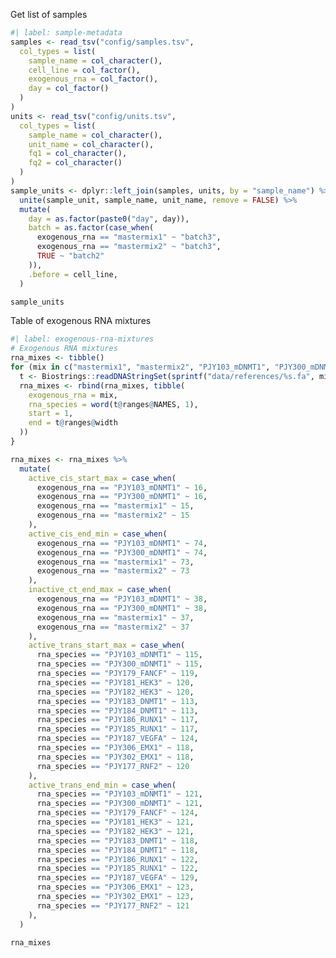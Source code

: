 Get list of samples

```r
#| label: sample-metadata
samples <- read_tsv("config/samples.tsv",
  col_types = list(
    sample_name = col_character(),
    cell_line = col_factor(),
    exogenous_rna = col_factor(),
    day = col_factor()
  )
)
units <- read_tsv("config/units.tsv",
  col_types = list(
    sample_name = col_character(),
    unit_name = col_character(),
    fq1 = col_character(),
    fq2 = col_character()
  )
)
sample_units <- dplyr::left_join(samples, units, by = "sample_name") %>%
  unite(sample_unit, sample_name, unit_name, remove = FALSE) %>%
  mutate(
    day = as.factor(paste0("day", day)),
    batch = as.factor(case_when(
      exogenous_rna == "mastermix1" ~ "batch3",
      exogenous_rna == "mastermix2" ~ "batch3",
      TRUE ~ "batch2"
    )),
    .before = cell_line,
  )

sample_units
```

Table of exogenous RNA mixtures

```r
#| label: exogenous-rna-mixtures
# Exogenous RNA mixtures
rna_mixes <- tibble()
for (mix in c("mastermix1", "mastermix2", "PJY103_mDNMT1", "PJY300_mDNMT1")) {
  t <- Biostrings::readDNAStringSet(sprintf("data/references/%s.fa", mix))
  rna_mixes <- rbind(rna_mixes, tibble(
    exogenous_rna = mix,
    rna_species = word(t@ranges@NAMES, 1),
    start = 1,
    end = t@ranges@width
  ))
}

rna_mixes <- rna_mixes %>%
  mutate(
    active_cis_start_max = case_when(
      exogenous_rna == "PJY103_mDNMT1" ~ 16,
      exogenous_rna == "PJY300_mDNMT1" ~ 16,
      exogenous_rna == "mastermix1" ~ 15,
      exogenous_rna == "mastermix2" ~ 15
    ),
    active_cis_end_min = case_when(
      exogenous_rna == "PJY103_mDNMT1" ~ 74,
      exogenous_rna == "PJY300_mDNMT1" ~ 74,
      exogenous_rna == "mastermix1" ~ 73,
      exogenous_rna == "mastermix2" ~ 73
    ),
    inactive_ct_end_max = case_when(
      exogenous_rna == "PJY103_mDNMT1" ~ 38,
      exogenous_rna == "PJY300_mDNMT1" ~ 38,
      exogenous_rna == "mastermix1" ~ 37,
      exogenous_rna == "mastermix2" ~ 37
    ),
    active_trans_start_max = case_when(
      rna_species == "PJY103_mDNMT1" ~ 115,
      rna_species == "PJY300_mDNMT1" ~ 115,
      rna_species == "PJY179_FANCF" ~ 119,
      rna_species == "PJY181_HEK3" ~ 120,
      rna_species == "PJY182_HEK3" ~ 120,
      rna_species == "PJY183_DNMT1" ~ 113,
      rna_species == "PJY184_DNMT1" ~ 113,
      rna_species == "PJY186_RUNX1" ~ 117,
      rna_species == "PJY185_RUNX1" ~ 117,
      rna_species == "PJY187_VEGFA" ~ 124,
      rna_species == "PJY306_EMX1" ~ 118,
      rna_species == "PJY302_EMX1" ~ 118,
      rna_species == "PJY177_RNF2" ~ 120
    ),
    active_trans_end_min = case_when(
      rna_species == "PJY103_mDNMT1" ~ 121,
      rna_species == "PJY300_mDNMT1" ~ 121,
      rna_species == "PJY179_FANCF" ~ 124,
      rna_species == "PJY181_HEK3" ~ 121,
      rna_species == "PJY182_HEK3" ~ 121,
      rna_species == "PJY183_DNMT1" ~ 118,
      rna_species == "PJY184_DNMT1" ~ 118,
      rna_species == "PJY186_RUNX1" ~ 122,
      rna_species == "PJY185_RUNX1" ~ 122,
      rna_species == "PJY187_VEGFA" ~ 129,
      rna_species == "PJY306_EMX1" ~ 123,
      rna_species == "PJY302_EMX1" ~ 123,
      rna_species == "PJY177_RNF2" ~ 121
    ),
  )

rna_mixes
```
